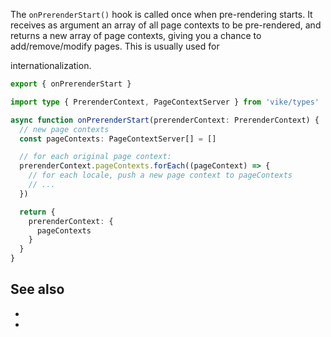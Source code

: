
<ConfigSpec
  env="build-time (Node.js/Bun/Deno)"
  global
  cumulative={false}
/>

The `onPrerenderStart()` hook is called once when <Link href="/pre-rendering">pre-rendering</Link> starts.
It receives as argument an array of all <Link href="/pageContext">page contexts</Link> to be pre-rendered, and returns
a new array of page contexts, giving you a chance to add/remove/modify pages. This is usually used for
<Link href="/i18n">internationalization</Link>.

```ts
export { onPrerenderStart }

import type { PrerenderContext, PageContextServer } from 'vike/types'

async function onPrerenderStart(prerenderContext: PrerenderContext) {
  // new page contexts
  const pageContexts: PageContextServer[] = []

  // for each original page context:
  prerenderContext.pageContexts.forEach((pageContext) => {
    // for each locale, push a new page context to pageContexts
    // ...
  })

  return {
    prerenderContext: {
      pageContexts
    }
  }
}
```


## See also

- <Link href="/pre-rendering" />
- <Link href="/hooks" />
